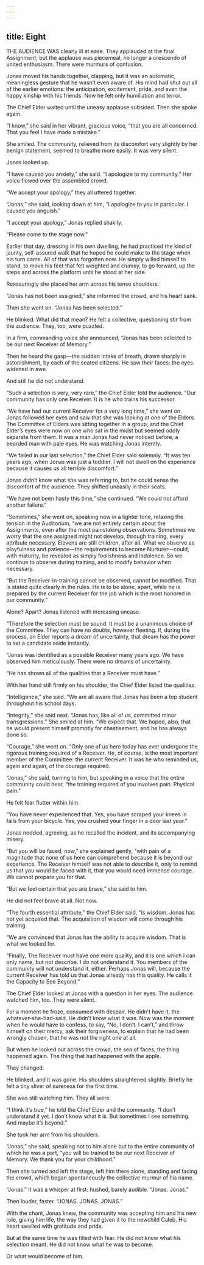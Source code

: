 ```yaml
---
---
---
```

title: Eight
---

THE AUDIENCE WAS clearly ill at ease. They applauded at the final Assignment; but the applause was piecemeal, no longer a crescendo of united enthusiasm. There were murmurs of confusion.

Jonas moved his hands together, clapping, but it was an automatic, meaningless gesture that he wasn’t even aware of. His mind had shut out all of the earlier emotions: the anticipation, excitement, pride, and even the happy kinship with his friends. Now he felt only humiliation and terror.

The Chief Elder waited until the uneasy applause subsided. Then she spoke again.

“I know,” she said in her vibrant, gracious voice, “that you are all concerned. That you feel I have made a mistake.”

She smiled. The community, relieved from its discomfort very slightly by her benign statement, seemed to breathe more easily. It was very silent.

Jonas looked up.

“I have caused you anxiety,” she said. “I apologize to my community.” Her voice flowed over the assembled crowd.

“We accept your apology,” they all uttered together.

“Jonas,” she said, looking down at him, “I apologize to you in particular. I caused you anguish.”

“I accept your apology,” Jonas replied shakily.

“Please come to the stage now.”

Earlier that day, dressing in his own dwelling, he had practiced the kind of jaunty, self-assured walk that he hoped he could make to the stage when his turn came. All of that was forgotten now. He simply willed himself to stand, to move his feet that felt weighted and clumsy, to go forward, up the steps and across the platform until he stood at her side.

Reassuringly she placed her arm across his tense shoulders.

“Jonas has not been assigned,” she informed the crowd, and his heart sank.

Then she went on. “Jonas has been selected.”

He blinked. What did that mean? He felt a collective, questioning stir from the audience. They, too, were puzzled.

In a firm, commanding voice she announced, “Jonas has been selected to be our next Receiver of Memory.”

Then he heard the gasp—the sudden intake of breath, drawn sharply in astonishment, by each of the seated citizens. He saw their faces; the eyes widened in awe.

And still he did not understand.

“Such a selection is very, very rare,” the Chief Elder told the audience. “Our community has only one Receiver. It is he who trains his successor.

“We have had our current Receiver for a very long time,” she went on. Jonas followed her eyes and saw that she was looking at one of the Elders. The Committee of Elders was sitting together in a group; and the Chief Elder’s eyes were now on one who sat in the midst but seemed oddly separate from them. It was a man Jonas had never noticed before, a bearded man with pale eyes. He was watching Jonas intently.

“We failed in our last selection,” the Chief Elder said solemnly. “It was ten years ago, when Jonas was just a toddler. I will not dwell on the experience because it causes us all terrible discomfort.”

Jonas didn’t know what she was referring to, but he could sense the discomfort of the audience. They shifted uneasily in their seats.

“We have not been hasty this time,” she continued. “We could not afford another failure.”

“Sometimes,” she went on, speaking now in a lighter tone, relaxing the tension in the Auditorium, “we are not entirely certain about the Assignments, even after the most painstaking observations. Sometimes we worry that the one assigned might not develop, through training, every attribute necessary. Elevens are still children, after all. What we observe as playfulness and patience—the requirements to become Nurturer—could, with maturity, be revealed as simply foolishness and indolence. So we continue to observe during training, and to modify behavior when necessary.

“But the Receiver-in-training cannot be observed, cannot be modified. That is stated quite clearly in the rules. He is to be alone, apart, while he is prepared by the current Receiver for the job which is the most honored in our community.”

Alone? Apart? Jonas listened with increasing unease.

“Therefore the selection must be sound. It must be a unanimous choice of the Committee. They can have no doubts, however fleeting. If, during the process, an Elder reports a dream of uncertainty, that dream has the power to set a candidate aside instantly.

“Jonas was identified as a possible Receiver many years ago. We have observed him meticulously. There were no dreams of uncertainty.

“He has shown all of the qualities that a Receiver must have.”

With her hand still firmly on his shoulder, the Chief Elder listed the qualities.

“Intelligence,” she said. “We are all aware that Jonas has been a top student throughout his school days.

“Integrity,” she said next. “Jonas has, like all of us, committed minor transgressions.” She smiled at him. “We expect that. We hoped, also, that he would present himself promptly for chastisement, and he has always done so.

“Courage,” she went on. “Only one of us here today has ever undergone the rigorous training required of a Receiver. He, of course, is the most important member of the Committee: the current Receiver. It was he who reminded us, again and again, of the courage required.

“Jonas,” she said, turning to him, but speaking in a voice that the entire community could hear, “the training required of you involves pain. Physical pain.”

He felt fear flutter within him.

“You have never experienced that. Yes, you have scraped your knees in falls from your bicycle. Yes, you crushed your finger in a door last year.”

Jonas nodded, agreeing, as he recalled the incident, and its accompanying misery.

“But you will be faced, now,” she explained gently, “with pain of a magnitude that none of us here can comprehend because it is beyond our experience. The Receiver himself was not able to describe it, only to remind us that you would be faced with it, that you would need immense courage. We cannot prepare you for that.

“But we feel certain that you are brave,” she said to him.

He did not feel brave at all. Not now.

“The fourth essential attribute,” the Chief Elder said, “is wisdom. Jonas has not yet acquired that. The acquisition of wisdom will come through his training.

“We are convinced that Jonas has the ability to acquire wisdom. That is what we looked for.

“Finally, The Receiver must have one more quality, and it is one which I can only name, but not describe. I do not understand it. You members of the community will not understand it, either. Perhaps Jonas will, because the current Receiver has told us that Jonas already has this quality. He calls it the Capacity to See Beyond.”

The Chief Elder looked at Jonas with a question in her eyes. The audience watched him, too. They were silent.

For a moment he froze, consumed with despair. He didn’t have it, the whatever-she-had-said. He didn’t know what it was. Now was the moment when he would have to confess, to say, “No, I don’t. I can’t,” and throw himself on their mercy, ask their forgiveness, to explain that he had been wrongly chosen, that he was not the right one at all.

But when he looked out across the crowd, the sea of faces, the thing happened again. The thing that had happened with the apple.

They changed.

He blinked, and it was gone. His shoulders straightened slightly. Briefly he felt a tiny sliver of sureness for the first time.

She was still watching him. They all were.

“I think it’s true,” he told the Chief Elder and the community. “I don’t understand it yet. I don’t know what it is. But sometimes I see something. And maybe it’s beyond.”

She took her arm from his shoulders.

“Jonas,” she said, speaking not to him alone but to the entire community of which he was a part, “you will be trained to be our next Receiver of Memory. We thank you for your childhood.”

Then she turned and left the stage, left him there alone, standing and facing the crowd, which began spontaneously the collective murmur of his name.

“Jonas.” It was a whisper at first: hushed, barely audible. “Jonas. Jonas.”

Then louder, faster. “JONAS. JONAS. JONAS.”

With the chant, Jonas knew, the community was accepting him and his new role, giving him life, the way they had given it to the newchild Caleb. His heart swelled with gratitude and pride.

But at the same time he was filled with fear. He did not know what his selection meant. He did not know what he was to become.

Or what would become of him.